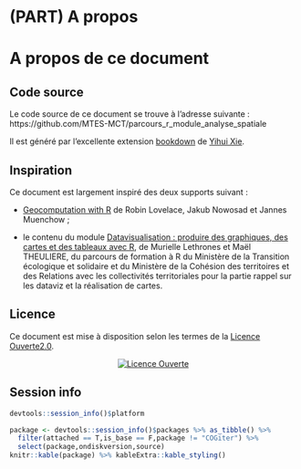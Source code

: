 # (PART) A propos {-}

# A propos de ce document {-}

## Code source {-}

Le code source de ce document se trouve à l'adresse suivante : https://github.com/MTES-MCT/parcours_r_module_analyse_spatiale

Il est généré par l’excellente extension [bookdown](https://bookdown.org/yihui/bookdown/) de [Yihui Xie](https://yihui.name/en/).

## Inspiration {-}

Ce document est largement inspiré des deux supports suivant : 

- [Geocomputation with R](https://geocompr.robinlovelace.net/) de Robin Lovelace, Jakub Nowosad et Jannes Muenchow ;

- le contenu du module [Datavisualisation : produire des graphiques, des cartes et des tableaux avec R](https://rawgit.com/MTES-MCT/parcours-r/master/Supports_formations/m5_valorisation_des_donnees/_book/index.html), de Murielle Lethrones et Maël THEULIERE, du parcours de formation à R du Ministère de la Transition écologique et solidaire et du Ministère de la Cohésion des territoires et des Relations avec les collectivités territoriales pour la partie rappel sur les dataviz et la réalisation de cartes.

## Licence {-}

Ce document est mise à disposition selon les termes de la [Licence Ouverte2.0](https://www.etalab.gouv.fr/wp-content/uploads/2017/04/ETALAB-Licence-Ouverte-v2.0.pdf).

<center>
<a rel="license" href="https://www.etalab.gouv.fr/licence-ouverte-open-licence"><img alt="Licence Ouverte" style="border-width:0" src="https://www.etalab.gouv.fr/wp-content/uploads/2011/10/licence-ouverte-open-licence.gif" /></a><br />
</center>



## Session info {-}


```r
devtools::session_info()$platform

package <- devtools::session_info()$packages %>% as_tibble() %>% 
  filter(attached == T,is_base == F,package != "COGiter") %>% 
  select(package,ondiskversion,source)
knitr::kable(package) %>% kableExtra::kable_styling()
```

